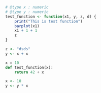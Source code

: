 ```r
# @type x : numeric
# @type y : numeric
test_function <- function(x1, y, z, d) {
    print("This is test function")
    barplot(x1)
    x1 + 1 + 1
    z
}

z <- "dsds"
y <- x + x
```

```python
x = 10
def test_function(x):
    return 42 + x
```

```r
x <- 10
y <- y * x
```